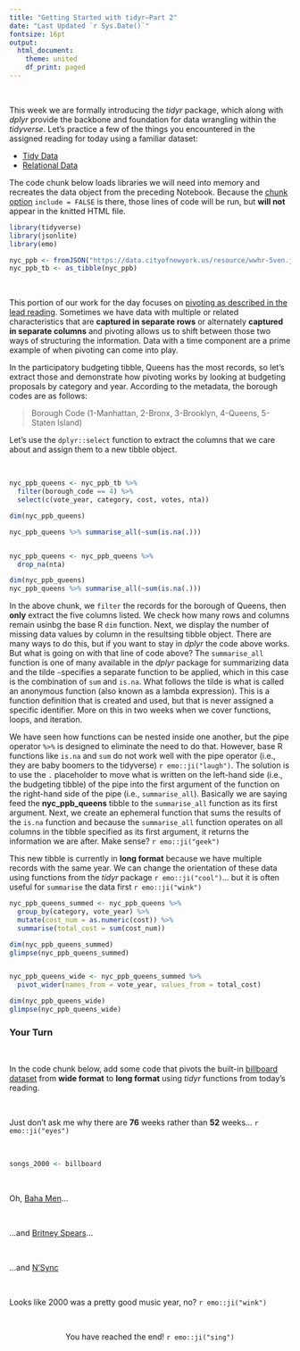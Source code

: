 ```yaml
---
title: "Getting Started with tidyr—Part 2"
date: "Last Updated `r Sys.Date()`"
fontsize: 16pt
output:
  html_document:
    theme: united
    df_print: paged
---
```

<br> 

This week we are formally introducing the *tidyr* package, which along with *dplyr* provide the backbone and foundation for data wrangling within the *tidyverse*. Let's practice a few of the things you encountered in the assigned reading for today using a familiar dataset: 

 * [Tidy Data](https://r4ds.had.co.nz/tidy-data.html)
 + [Relational Data](https://r4ds.had.co.nz/relational-data.html)

The code chunk below loads libraries we will need into memory and recreates the data object from the preceding Notebook. Because the [chunk option](https://bookdown.org/yihui/rmarkdown-cookbook/chunk-options.html) `include = FALSE` is there, those lines of code will be run, but **will not** appear in the knitted HTML file. 

```r

library(tidyverse)
library(jsonlite)
library(emo)

nyc_ppb <- fromJSON("https://data.cityofnewyork.us/resource/wwhr-5ven.json?%24limit=5000")
nyc_ppb_tb <- as_tibble(nyc_ppb)

```

<br> 

This portion of our work for the day focuses on [pivoting as described in the lead reading](https://r4ds.had.co.nz/tidy-data.html#pivoting). Sometimes we have data with multiple or related characteristics that are **captured in separate rows** or alternately **captured in separate columns** and pivoting allows us to shift between those two ways of structuring the information. Data with a time component are a prime example of when pivoting can come into play. 

In the participatory budgeting tibble, Queens has the most records, so let's extract those and demonstrate how pivoting works by looking at budgeting proposals by category and year. According to the metadata, the borough codes are as follows: 

> Borough Code (1-Manhattan, 2-Bronx, 3-Brooklyn, 4-Queens, 5-Staten Island)

Let's use the `dplyr::select` function to extract the columns that we care about and assign them to a new tibble object. 

<br>

```r

nyc_ppb_queens <- nyc_ppb_tb %>%
  filter(borough_code == 4) %>%
  select(c(vote_year, category, cost, votes, nta))

dim(nyc_ppb_queens)

nyc_ppb_queens %>% summarise_all(~sum(is.na(.)))


nyc_ppb_queens <- nyc_ppb_queens %>%
  drop_na(nta) 

dim(nyc_ppb_queens)
nyc_ppb_queens %>% summarise_all(~sum(is.na(.)))


```

In the above chunk, we `filter` the records for the borough of Queens, then **only** extract the five columns listed. We check how many rows and columns remain usinbg the base R `dim` function. Next, we display the number of missing data values by column in the resultsing tibble object. There are many ways to do this, but if you want to stay in *dplyr* the code above works. But what is going on with that line of code above? The `summarise_all` function is one of many available in the *dplyr* package for summarizing data and the tilde `~ `specifies a separate function to be applied, which in this case is the combination of `sum` and `is.na`. What follows the tilde is what is called an anonymous function (also known as a lambda expression). This is a function definition that is created and used, but that is never assigned a specific identifier. More on this in two weeks when we cover functions, loops, and iteration.

We have seen how functions can be nested inside one another, but the pipe operator `%>%` is designed to eliminate the need to do that. However, base R functions like `is.na` and `sum` do not work well with the pipe operator (i.e., they are baby boomers to the tidyverse) `r emo::ji("laugh")`. The solution is to use the `.` placeholder to move what is written on the left-hand side (i.e., the budgeting tibble) of the pipe into the first argument of the function on the right-hand side of the pipe (i.e., `summarise_all`). Basically we are saying feed the **nyc_ppb_queens** tibble to the `summarise_all` function as its first argument. Next, we create an ephemeral function that sums the results of the `is.na` function and because the `summarise_all` function operates on all columns in the tibble specified as its first argument, it returns the information we are after. Make sense? `r emo::ji("geek")`

This new tibble is currently in **long format** because we have multiple records with the same year. We can change the orientation of these data using functions from the *tidyr* package `r emo::ji("cool")`... but it is often useful for `summarise` the data first `r emo::ji("wink")`


```r

nyc_ppb_queens_summed <- nyc_ppb_queens %>%
  group_by(category, vote_year) %>%
  mutate(cost_num = as.numeric(cost)) %>%
  summarise(total_cost = sum(cost_num))

dim(nyc_ppb_queens_summed)
glimpse(nyc_ppb_queens_summed)


nyc_ppb_queens_wide <- nyc_ppb_queens_summed %>% 
  pivot_wider(names_from = vote_year, values_from = total_cost)

dim(nyc_ppb_queens_wide)
glimpse(nyc_ppb_queens_wide)


```


### **Your Turn** 

<br>

In the code chunk below, add some code that pivots the built-in [billboard dataset](https://tidyr.tidyverse.org/reference/billboard.html) from **wide format** to **long format** using *tidyr* functions from today's reading. 

<br> 

Just don't ask me why there are **76** weeks rather than **52** weeks... `r emo::ji("eyes")`

<br>

```r

songs_2000 <- billboard

```
<br> 

Oh, [Baha Men](https://youtu.be/ojULkWEUsPs)...

<br> 

...and [Britney Spears](https://youtu.be/CduA0TULnow)...

<br> 

...and [N'Sync](https://youtu.be/Eo-KmOd3i7s)

<br> 

Looks like 2000 was a pretty good music year, no? `r emo::ji("wink")`

<br>

<center> You have reached the end! `r emo::ji("sing")`</center>

<br> 

